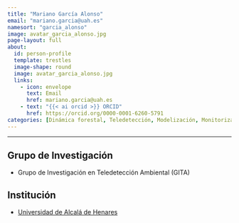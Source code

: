 ```yaml
---
title: "Mariano García Alonso"
email: "mariano.garcia@uah.es"  
namesort: "garcia_alonso"
image: avatar_garcia_alonso.jpg
page-layout: full
about: 
  id: person-profile
  template: trestles
  image-shape: round
  image: avatar_garcia_alonso.jpg
  links:
    - icon: envelope
      text: Email
      href: mariano.garcia@uah.es
    - text: "{{< ai orcid >}} ORCID"
      href: https://orcid.org/0000-0001-6260-5791
categories: [Dinámica forestal, Teledetección, Modelización, Monitorización]
---
```

 
<hr>

:::{#person-profile}

## Grupo de Investigación
- Grupo de Investigación en Teledetección Ambiental (GITA)

## Institución
- [Universidad de Alcalá de Henares](https://www.uah.es)

:::
